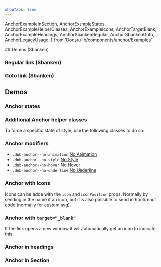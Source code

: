 ```yaml
---
showTabs: true
---
```


  AnchorExampleInSection,
  AnchorExampleStates,
  AnchorExampleHelperClasses,
  AnchorExampleIcons,
  AnchorTargetBlank,
  AnchorExampleHeadings,
  AnchorSbankenRegular,
  AnchorSbankenGoto,
  AnchorLegacyUsage,
} from 'Docs/uilib/components/anchor/Examples'

<VisibilityByTheme visible="sbanken">
## Demos (Sbanken)

### Regular link (Sbanken)

<AnchorSbankenRegular />

### Goto link (Sbanken)

<AnchorSbankenGoto />
</VisibilityByTheme>

## Demos

### Anchor states

<AnchorExampleStates />

### Additional Anchor helper classes

To force a specific state of style, use the following classes to do so:

<AnchorExampleHelperClasses />

### Anchor modifiers

- `.dnb-anchor--no-animation` <a href="/uilib/components/anchor" className="dnb-anchor dnb-anchor--no-animation">No Animation</a>
- `.dnb-anchor--no-style` <a href="/uilib/components/anchor" className="dnb-anchor dnb-anchor--no-style">No Style</a>
- `.dnb-anchor--no-hover` <a href="/uilib/components/anchor" className="dnb-anchor dnb-anchor--no-hover">No Hover</a>
- `.dnb-anchor--no-underline` <a href="/uilib/components/anchor" className="dnb-anchor dnb-anchor--no-underline">No Underline</a>

### Anchor with icons

Icons can be adde with the `icon` and `iconPosition` props. Normally by sending in the name if an icon, but it is also possible to send in html/react code (normally for custom svg).

<AnchorExampleIcons />

### Anchor with `target="_blank"`

If the link opens a new window it will automatically get an icon to indicate this.

<AnchorTargetBlank />

### Anchor in headings

<AnchorExampleHeadings />

### Anchor in Section

<AnchorExampleInSection />

<AnchorLegacyUsage />
